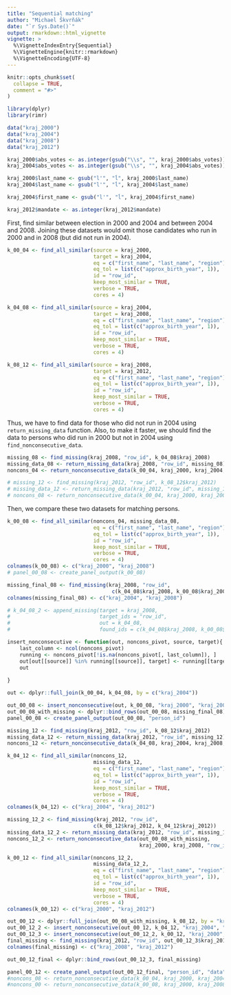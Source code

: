 ```yaml
---
title: "Sequential matching"
author: "Michael Škvrňák"
date: "`r Sys.Date()`"
output: rmarkdown::html_vignette
vignette: >
  %\VignetteIndexEntry{Sequential}
  %\VignetteEngine{knitr::rmarkdown}
  %\VignetteEncoding{UTF-8}
---
```


```r
knitr::opts_chunk$set(
  collapse = TRUE,
  comment = "#>"
)
```

```r

library(dplyr)
library(rimr)

data("kraj_2000")
data("kraj_2004")
data("kraj_2008")
data("kraj_2012")

kraj_2000$abs_votes <- as.integer(gsub("\\s", "", kraj_2000$abs_votes))
kraj_2004$abs_votes <- as.integer(gsub("\\s", "", kraj_2004$abs_votes))

kraj_2000$last_name <- gsub("l'", "ĺ", kraj_2000$last_name)
kraj_2004$last_name <- gsub("l'", "ĺ", kraj_2004$last_name)

kraj_2004$first_name <- gsub("l'", "ĺ", kraj_2004$first_name)

kraj_2012$mandate <- as.integer(kraj_2012$mandate)

```

First, find similar between election in 2000 and 2004 and between 2004 and 2008. 
Joining these datasets would omit those candidates who run in 2000 and in 2008 
(but did not run in 2004).
```r
k_00_04 <- find_all_similar(source = kraj_2000, 
                            target = kraj_2004, 
                            eq = c("first_name", "last_name", "region"), 
                            eq_tol = list(c("approx_birth_year", 1)), 
                            id = "row_id", 
                            keep_most_similar = TRUE, 
                            verbose = TRUE, 
                            cores = 4)

k_04_08 <- find_all_similar(source = kraj_2004, 
                            target = kraj_2008, 
                            eq = c("first_name", "last_name", "region"), 
                            eq_tol = list(c("approx_birth_year", 1)), 
                            id = "row_id", 
                            keep_most_similar = TRUE, 
                            verbose = TRUE, 
                            cores = 4)

k_08_12 <- find_all_similar(source = kraj_2008, 
                            target = kraj_2012, 
                            eq = c("first_name", "last_name", "region"), 
                            eq_tol = list(c("approx_birth_year", 1)), 
                            id = "row_id", 
                            keep_most_similar = TRUE, 
                            verbose = TRUE, 
                            cores = 4)


```

Thus, we have to find data for those who did not run in 2004 
using `return_missing_data` function.
Also, to make it faster, we should find the data to persons who did run in 2000 but 
not in 2004 using `find_nonconsecutive_data`.

```r
missing_08 <- find_missing(kraj_2008, "row_id", k_04_08$kraj_2008)
missing_data_08 <- return_missing_data(kraj_2008, "row_id", missing_08)
noncons_04 <- return_nonconsecutive_data(k_00_04, kraj_2000, kraj_2004, "row_id")

# missing_12 <- find_missing(kraj_2012, "row_id", k_08_12$kraj_2012)
# missing_data_12 <- return_missing_data(kraj_2012, "row_id", missing_12)
# noncons_08 <- return_nonconsecutive_data(k_00_04, kraj_2000, kraj_2004, "row_id")


```

Then, we compare these two datasets for matching persons.
```r
k_00_08 <- find_all_similar(noncons_04, missing_data_08, 
                            eq = c("first_name", "last_name", "region"), 
                            eq_tol = list(c("approx_birth_year", 1)), 
                            id = "row_id", 
                            keep_most_similar = TRUE, 
                            verbose = TRUE, 
                            cores = 4)
colnames(k_00_08) <- c("kraj_2000", "kraj_2008")
# panel_00_08 <- create_panel_output(k_00_08)

missing_final_08 <- find_missing(kraj_2008, "row_id", 
                                  c(k_04_08$kraj_2008, k_00_08$kraj_2008))
colnames(missing_final_08) <- c("kraj_2004", "kraj_2008")

# k_04_08_2 <- append_missing(target = kraj_2008, 
#                             target_ids = "row_id", 
#                             out = k_04_08, 
#                             found_ids = c(k_04_08$kraj_2008, k_00_08$kraj_2008))

```

```r
insert_nonconsecutive <- function(out, noncons_pivot, source, target){
    last_column <- ncol(noncons_pivot)
    running <- noncons_pivot[!is.na(noncons_pivot[, last_column]), ]
    out[out[[source]] %in% running[[source]], target] <- running[[target]]
    out
    
}

out <- dplyr::full_join(k_00_04, k_04_08, by = c("kraj_2004"))

out_00_08 <- insert_nonconsecutive(out, k_00_08, "kraj_2000", "kraj_2008")
out_00_08_with_missing <- dplyr::bind_rows(out_00_08, missing_final_08)
panel_00_08 <- create_panel_output(out_00_08, "person_id")

missing_12 <- find_missing(kraj_2012, "row_id", k_08_12$kraj_2012)
missing_data_12 <- return_missing_data(kraj_2012, "row_id", missing_12)
noncons_12 <- return_nonconsecutive_data(k_04_08, kraj_2004, kraj_2008, "row_id")

k_04_12 <- find_all_similar(noncons_12, 
                            missing_data_12, 
                            eq = c("first_name", "last_name", "region"), 
                            eq_tol = list(c("approx_birth_year", 1)), 
                            id = "row_id", 
                            keep_most_similar = TRUE, 
                            verbose = TRUE, 
                            cores = 4)
colnames(k_04_12) <- c("kraj_2004", "kraj_2012")

missing_12_2 <- find_missing(kraj_2012, "row_id", 
                            c(k_08_12$kraj_2012, k_04_12$kraj_2012))
missing_data_12_2 <- return_missing_data(kraj_2012, "row_id", missing_12_2)
noncons_12_2 <- return_nonconsecutive_data(out_00_08_with_missing, 
                                           kraj_2000, kraj_2008, "row_id")

k_00_12 <- find_all_similar(noncons_12_2, 
                            missing_data_12_2, 
                            eq = c("first_name", "last_name", "region"), 
                            eq_tol = list(c("approx_birth_year", 1)), 
                            id = "row_id", 
                            keep_most_similar = TRUE, 
                            verbose = TRUE, 
                            cores = 4)
colnames(k_00_12) <- c("kraj_2000", "kraj_2012")

out_00_12 <- dplyr::full_join(out_00_08_with_missing, k_08_12, by = "kraj_2008")
out_00_12_2 <- insert_nonconsecutive(out_00_12, k_04_12, "kraj_2004", "kraj_2012")
out_00_12_3 <- insert_nonconsecutive(out_00_12_2, k_00_12, "kraj_2000", "kraj_2012")
final_missing <- find_missing(kraj_2012, "row_id", out_00_12_3$kraj_2012)
colnames(final_missing) <- c("kraj_2008", "kraj_2012")

out_00_12_final <- dplyr::bind_rows(out_00_12_3, final_missing)

panel_00_12 <- create_panel_output(out_00_12_final, "person_id", "data")
#noncons_08 <- return_nonconsecutive_data(k_00_04, kraj_2000, kraj_2004, "row_id")
#noncons_00 <- return_nonconsecutive_data(k_00_08, kraj_2000, kraj_2008, "row_id")
```
